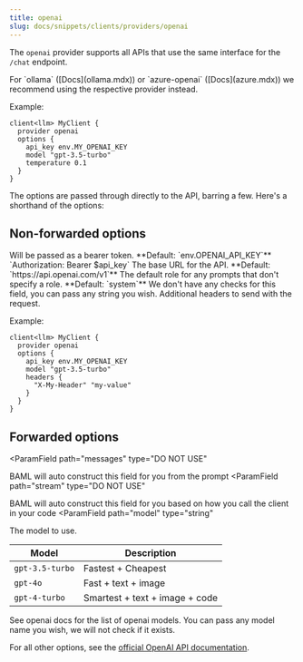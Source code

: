 ```yaml
---
title: openai
slug: docs/snippets/clients/providers/openai
---
```



The `openai` provider supports all APIs that use the same interface for the `/chat` endpoint.

<Tip>
  For `ollama` ([Docs](ollama.mdx)) or `azure-openai` ([Docs](azure.mdx)) we recommend
  using the respective provider instead.
</Tip>

Example:

```baml BAML
client<llm> MyClient {
  provider openai
  options {
    api_key env.MY_OPENAI_KEY
    model "gpt-3.5-turbo"
    temperature 0.1
  }
}
```

The options are passed through directly to the API, barring a few. Here's a shorthand of the options:

## Non-forwarded options

<ParamField path="api_key" type="string">
  Will be passed as a bearer token. **Default: `env.OPENAI_API_KEY`**
  `Authorization: Bearer $api_key`
</ParamField>

<ParamField path="base_url" type="string">
  The base URL for the API. **Default: `https://api.openai.com/v1`**
</ParamField>

<ParamField path="default_role" type="string">
  The default role for any prompts that don't specify a role. **Default:
  `system`** We don't have any checks for this field, you can pass any string
  you wish.
</ParamField>

<ParamField path="headers" type="object">
  Additional headers to send with the request.

Example:

```baml BAML
client<llm> MyClient {
  provider openai
  options {
    api_key env.MY_OPENAI_KEY
    model "gpt-3.5-turbo"
    headers {
      "X-My-Header" "my-value"
    }
  }
}
```

</ParamField>

## Forwarded options

<ParamField
   path="messages"
   type="DO NOT USE"
>
  BAML will auto construct this field for you from the prompt
</ParamField>
<ParamField
   path="stream"
   type="DO NOT USE"
>
  BAML will auto construct this field for you based on how you call the client in your code
</ParamField>
<ParamField
  path="model"
  type="string"
>
  The model to use.

| Model           | Description                    |
| --------------- | ------------------------------ |
| `gpt-3.5-turbo` | Fastest + Cheapest             |
| `gpt-4o`        | Fast + text + image            |
| `gpt-4-turbo`   | Smartest + text + image + code |

See openai docs for the list of openai models. You can pass any model name you wish, we will not check if it exists.

</ParamField>

For all other options, see the [official OpenAI API documentation](https://platform.openai.com/docs/api-reference/chat/create).
